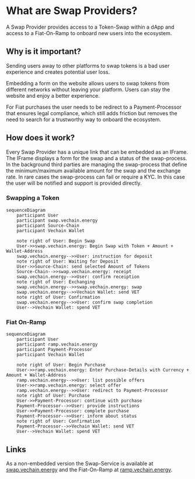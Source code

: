 # What are Swap Providers?

A Swap Provider provides access to a Token-Swap within a dApp and access to a Fiat-On-Ramp to onboard new users into the ecosystem.

## Why is it important?

Sending users away to other platforms to swap tokens is a bad user experience and creates potential user loss.

Embedding a form on the website allows users to swap tokens from different networks without leaving your platform. Users can stay the website and enjoy a better experience.

For Fiat purchases the user needs to be redirect to a Payment-Processor that ensures legal compliance, which still adds friction but removes the need to search for a trustworthy way to onboard the ecosystem.

## How does it work?

Every Swap Provider has a unique link that can be embedded as an IFrame. The IFrame displays a form for the swap and a status of the swap-process.
In the background third parties are managing the swap-process that define the minimum/maximum available amount for the swap and the exchange rate.
In rare cases the swap-process can fail or require a KYC. In this case the user will be notified and support is provided directly.

### Swapping a Token

```mermaid
sequenceDiagram
    participant User
    participant swap.vechain.energy
    participant Source-Chain
    participant Vechain Wallet

    note right of User: Begin Swap
    User->>swap.vechain.energy: Begin Swap with Token + Amount + Wallet-Address
    swap.vechain.energy-->>User: instruction for deposit
    note right of User: Waiting for Deposit
    User->>Source-Chain: send selected Amount of Tokens
    Source-Chain-->>swap.vechain.energy: receipt
    swap.vechain.energy-->>User: confirm receiption
    note right of User: Exchanging
    swap.vechain.energy-->>swap.vechain.energy: swap
    swap.vechain.energy-->>Vechain Wallet: send VET
    note right of User: Confirmation
    swap.vechain.energy-->>User: confirm swap completion
    User-->Vechain Wallet: spend VET
```


### Fiat On-Ramp

```mermaid
sequenceDiagram
    participant User
    participant ramp.vechain.energy
    participant Payment-Processor
    participant Vechain Wallet

    note right of User: Begin Purchase
    User->>ramp.vechain.energy: Enter Purchase-Details with Currency + Amount + Wallet-Address
    ramp.vechain.energy-->>User: list possible offers
    User->>ramp.vechain.energy: select offer
    ramp.vechain.energy-->>User: redirect to Payment-Processor
    note right of User: Purchase
    User->>Payment-Processor: continue with purchase
    Payment-Processor-->>User: provide instructions
    User->>Payment-Processor: complete purchase
    Payment-Processor-->>User: inform about status
    note right of User: Confirmation
    Payment-Processor-->>Vechain Wallet: send VET
    User-->Vechain Wallet: spend VET
```

## Links

As a non-embedded version the Swap-Service is available at [swap.vechain.energy](https://swap.vechain.energy) and the Fiat-On-Ramp at [ramp.vechain.energy](https://ramp.vechain.energy).